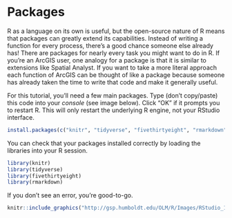 # Packages

R as a language on its own is useful, but the open-source nature of R means that packages can greatly extend its capabilities. Instead of writing a function for every process, there's a good chance someone else already has! There are packages for nearly every task you might want to do in R. If you're an ArcGIS user, one analogy for a package is that it is similar to extensions like Spatial Analyst. If you want to take a more literal approach each function of ArcGIS can be thought of like a package because someone has already taken the time to write that code and make it generally useful. 

For this tutorial, you'll need a few main packages. Type (don't copy/paste) this code into your *console* (see image below). Click "OK" if it prompts you to restart R. This will only restart the underlying R engine, not your RStudio interface. 

```r
install.packages(c("knitr", "tidyverse", "fivethirtyeight", "rmarkdown"))
```


You can check that your packages installed correctly by loading the libraries into your R session.

```r
library(knitr)
library(tidyverse)
library(fivethirtyeight)
library(rmarkdown)
```

If you don't see an error, you're good-to-go. 

```r
knitr::include_graphics("http://gsp.humboldt.edu/OLM/R/Images/RStudio_1.png")
```

